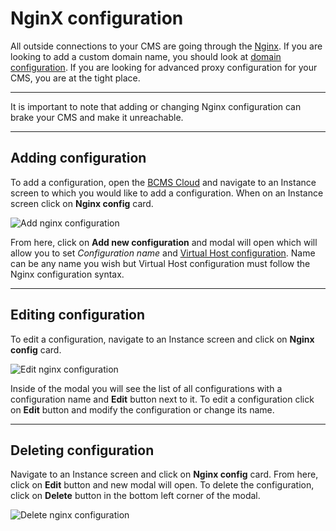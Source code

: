 
# NginX configuration

All outside connections to your CMS are going through the [Nginx](https://nginx.org).
If you are looking to add a custom domain name, you should look at [domain configuration](/cloud/domains).
If you are looking for advanced proxy configuration for your CMS, you are at the
tight place.

---

It is important to note that adding or changing Nginx configuration can brake your CMS and make it unreachable.

---

## Adding configuration

To add a configuration, open the [BCMS Cloud](https://cloud.thebcms.com) and
navigate to an Instance screen to which you would like to add a configuration. When on
an Instance screen click on **Nginx config** card.

<Image
  src={addConfig}
  alt="Add nginx configuration"
  className="h-auto w-full"
  unoptimized
/>

From here, click on **Add new configuration** and modal will open which will
allow you to set _Configuration name_ and [Virtual Host configuration](https://docs.nginx.com/nginx/admin-guide/web-server/web-server/).
Name can be any name you wish but Virtual Host configuration must follow the Nginx
configuration syntax.

---

## Editing configuration

To edit a configuration, navigate to an Instance screen and click on **Nginx config** card.

<Image
  src={editConfig}
  alt="Edit nginx configuration"
  className="h-auto w-full"
  unoptimized
/>

Inside of the modal you will see the list of all configurations with a
configuration name and **Edit** button next to it. To edit a configuration
click on **Edit** button and modify the configuration or change its name.

---

## Deleting configuration

Navigate to an Instance screen and click on **Nginx config** card. From here,
click on **Edit** button and new modal will open. To delete the configuration,
click on **Delete** button in the bottom left corner of the modal.

<Image
  src={deleteConfig}
  alt="Delete nginx configuration"
  className="h-auto w-full"
  unoptimized
/>

